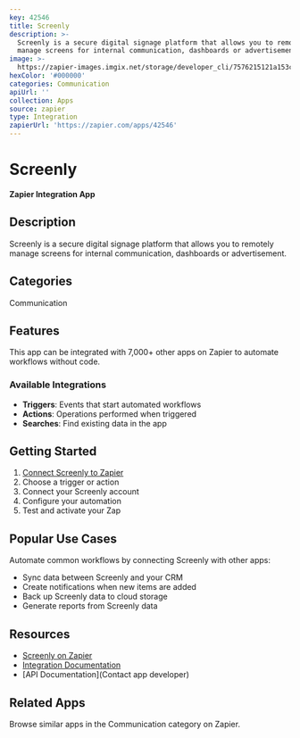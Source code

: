 ```yaml
---
key: 42546
title: Screenly
description: >-
  Screenly is a secure digital signage platform that allows you to remotely
  manage screens for internal communication, dashboards or advertisement.
image: >-
  https://zapier-images.imgix.net/storage/developer_cli/7576215121a153ca1ef3310a521972cc.png?auto=format%2Ccompress&ixlib=python-3.0.0&q=50
hexColor: '#000000'
categories: Communication
apiUrl: ''
collection: Apps
source: zapier
type: Integration
zapierUrl: 'https://zapier.com/apps/42546'
---
```

# Screenly

**Zapier Integration App**

## Description

Screenly is a secure digital signage platform that allows you to remotely manage screens for internal communication, dashboards or advertisement.

## Categories

Communication

## Features

This app can be integrated with 7,000+ other apps on Zapier to automate workflows without code.

### Available Integrations

- **Triggers**: Events that start automated workflows
- **Actions**: Operations performed when triggered
- **Searches**: Find existing data in the app

## Getting Started

1. [Connect Screenly to Zapier](https://zapier.com/apps/42546)
2. Choose a trigger or action
3. Connect your Screenly account
4. Configure your automation
5. Test and activate your Zap

## Popular Use Cases

Automate common workflows by connecting Screenly with other apps:

- Sync data between Screenly and your CRM
- Create notifications when new items are added
- Back up Screenly data to cloud storage
- Generate reports from Screenly data

## Resources

- [Screenly on Zapier](https://zapier.com/apps/42546)
- [Integration Documentation](https://zapier.com/apps/42546/integrations)
- [API Documentation](Contact app developer)

## Related Apps

Browse similar apps in the Communication category on Zapier.
